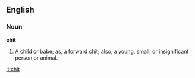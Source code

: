 ==English==

===Noun===

'''chit'''

#A child or babe; as, a forward chit; also, a young, small, or insignificant person or animal.

[[it:chit]]